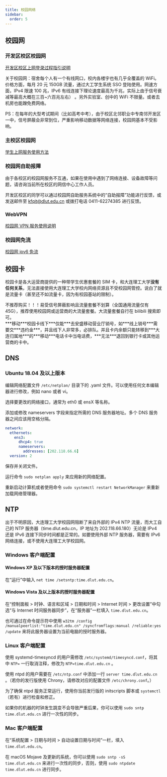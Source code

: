 ```yaml
---
title: 校园网络
sidebar:
  order: 5
---
```



## 校园网

### 开发区校区校园网

[开发区校区上网登录过程指引说明](https://eda.dlut.edu.cn/info/1592/43102.htm)

关于校园网：宿舍每个人有一个有线网口，校内各楼宇也有几乎全覆盖的 WiFi。价格方面，每月 20 元 150GB 流量，通过大工学生系统 SSO 登陆使用。网速方面，IPv4 限速 100 兆，IPv6 有线连接下理论速度最高为千兆，实际上由于信号衰减等最高大概在三百~六百兆左右） 。另外实验室、创中的 WiFi 不限量。或者去机房也能蹭免费网络。

PS：在每年的大型考试期间（比如高考中考），由于校区北邻职业中专南邻开发区一中，信号屏蔽会非常到位，严重影响移动数据等网络连接，校园网基本不受影响。

### 主校区校园网

[学生上网服务使用方法](https://its.dlut.edu.cn/index/jsfw/fwzn/xywf/xsswfw.htm)

### 校园网自助报障

由于各校区的校园网服务不互通，如果在使用中遇到了网络连接、设备故障等问题，请咨询当前所在校区的网信中心工作人员。

开发区校区的同学可以通过校园网自助服务系统中的“自助报障”功能进行反馈，或发送邮件至 kfqit@dlut.edu.cn 或拨打电话 0411-62274385 进行反馈。

### WebVPN

[校园网 VPN 服务使用说明](https://its.dlut.edu.cn/index/jsfw/fwzn/VPN/vpn.htm)

### 校园网免流

[校园网 ipv6 免流](https://bing.com/search?q=%E6%A0%A1%E5%9B%AD%E7%BD%91ipv6%E5%85%8D%E6%B5%81)

## 校园卡

校园卡是各大运营商提供的一种带学生优惠套餐的 SIM 卡，和大连理工大学**没有任何关系**，无法直接使用大连理工大学校内网络资源且不受校园网管控。说白了就是流量卡（甚至还不如流量卡，因为有校园基站的限制）。

<Aside>
  不推荐购买！！！易受信号屏蔽影响且流量套餐不划算（全国通用流量仅有45G），推荐使用校园网或运营商的大流量套餐。大流量套餐自行在 bilibili 搜索即可。
</Aside>

<Aside>
  ***移动***校园卡线下***仅能***去安盛移动营业厅销号，如***线上销号***需要交***违约金***，并且线下人非常多，必排队。并且卡内余额只能转移到***大连归属地***的***移动***电话卡中当电话费，***无法***退回到银行卡或其他运营商的卡中。
</Aside>

## DNS

### Ubuntu 18.04 及以上版本

编辑网络配置文件 `/etc/netplan/` 目录下的 .yaml 文件。可以使用任何文本编辑器进行修改，例如 nano 或者 vi。

选择要更改的网络接口，通常为 eth0 或 ensX 等名称。

添加或修改 nameservers 字段来指定所需的 DNS 服务器地址。多个 DNS 服务器之间应该用空格分隔。

```yaml
network:
  ethernets:
    ens3:
      dhcp4: true
      nameservers:
        addresses: [202.118.66.6]
  version: 2
```

保存并关闭文件。

运行命令 `sudo netplan apply` 来应用新的网络配置。

重新启动计算机或者使用命令 `sudo systemctl restart NetworkManager` 来重新加载网络管理器。

## NTP

出于不明原因，大连理工大学校园网阻断了来自外部的 IPv4 NTP 流量，而大工自己的 NTP 服务器（time.dlut.edu.cn，IP 地址为 202.118.66.180）无论是 IPv4 还是 IPv6 连接下同步时间都是正常的。如要使用外部 NTP 服务器，需要有 IPv6 网络连接，或不使用大连理工大学校园网。

### Windows 客户端配置

#### Windows XP 及以下版本的授时服务器配置

在“运行”中输入 `net time /setsntp:time.dlut.edu.cn`。

#### Windows Vista 及以上版本的授时服务器配置

在“控制面板 > 时钟、语言和区域 > 日期和时间 > Internet 时间 > 更改设置”中勾选“与 Internet 时间服务器同步”，在“服务器”一栏填入 `time.dlut.edu.cn`。

也可通过在命令提示符中使用 `w32tm /config /manualpeerlist:"time.dlut.edu.cn" /syncfromflags:manual /reliable:yes /update` 来将此服务器设置为当前电脑的授时服务器。

### Linux 客户端配置

使用 systemd-timesyncd 的用户需修改 `/etc/systemd/timesyncd.conf`，将其中 `NTP=` 一行取消注释，修改为 `NTP=time.dlut.edu.cn` 。

使用 ntpd 的用户需要在 `/etc/ntp.conf` 中添加一行 `server time.dlut.edu.cn` 。（若你的发行版使用 Chrony，请修改对应的配置文件 `/etc/chrony.conf`。）

为了确保 ntpd 服务正常运行，使用你当前发行版的 initscripts 脚本或 `systemctl`（若有）进行检查和修正。

如果你的机器的时钟发生跳变不会导致严重后果，你可以使用 `sudo sntp time.dlut.edu.cn` 进行一次性的同步。

### Mac 客户端配置

在“系统配置 > 日期与时间 > 自动设置日期与时间”一栏，填入 `time.dlut.edu.cn`。

在 macOS Mojave 及更新的系统，你可以使用 `sudo sntp -sS time.dlut.edu.cn` 来进行一次性的同步，否则，使用 `sudo ntpdate time.dlut.edu.cn` 进行同步。
